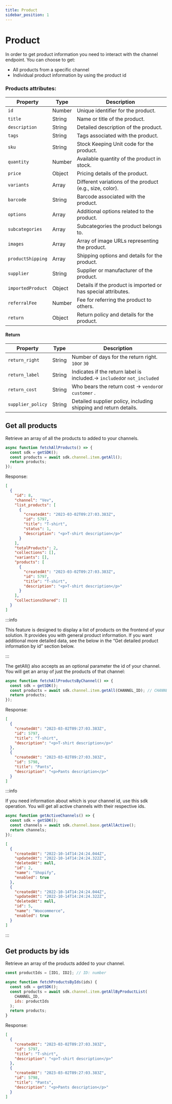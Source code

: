 ```yaml
---
title: Product
sidebar_position: 1
---
```


# Product

In order to get product information you need to interact with the channel
endpoint. You can choose to get:

- All products from a specific channel
- Individual product information by using the product id

### Products attributes:

| Property                        | Type       | Description                                                  |
|---------------------------------|------------|--------------------------------------------------------------|
| `id`                            | Number     | Unique identifier for the product.                           |
| `title`                         | String     | Name or title of the product.                                |
| `description`                   | String     | Detailed description of the product.                         |
| `tags`                          | String     | Tags associated with the product.                            |
| `sku`                           | String     | Stock Keeping Unit code for the product.                     |
| `quantity`                      | Number     | Available quantity of the product in stock.                  |
| `price`                         | Object     | Pricing details of the product.                              |
| `variants`                      | Array      | Different variations of the product (e.g., size, color).     |
| `barcode`                       | String     | Barcode associated with the product.                         |
| `options`                       | Array      | Additional options related to the product.                   |
| `subcategories`                 | Array      | Subcategories the product belongs to.                        |
| `images`                        | Array      | Array of image URLs representing the product.                |
| `productShipping`               | Array      | Shipping options and details for the product.                |
| `supplier`                      | String     | Supplier or manufacturer of the product.                     |
| `importedProduct`               | Object     | Details if the product is imported or has special attributes.|
| `referralFee`                   | Number     | Fee for referring the product to others.                     |
| `return`                        | Object     | Return policy and details for the product.                   |

#### Return

| Property          | Type   | Description                                                                                     |
|-------------------|--------|-------------------------------------------------------------------------------------------------|
| `return_right`    | String | Number of days for the return right. `10`or `30`                                                        |
| `return_label`    | String | Indicates if the return label is included.-> `included`or `not_included`                                                       |
| `return_cost`     | String | Who bears the return cost -> `vendor`or `customer` .                                                      |
| `supplier_policy` | String | Detailed supplier policy, including shipping and return details.                                |


## Get all products

Retrieve an array of all the products to added to your channels.

```js
async function fetchAllProducts() => {
  const sdk = getSDK();
  const products = await sdk.channel.item.getAll();
  return products;
});
```

Response:

```json
[
  {
    "id": 8,
    "channel": "Vev",
    "list_products": [
      {
        "createdAt": "2023-03-02T09:27:03.383Z",
        "id": 5797,
        "title": "T-shirt",
        "status": 1,
        "description": "<p>T-shirt description</p>"
      }
    ],
    "totalProducts": 2,
    "collections": [],
    "variants": [],
    "products": [
      {
        "createdAt": "2023-03-02T09:27:03.383Z",
        "id": 5797,
        "title": "T-shirt",
        "description": "<p>T-shirt description</p>"
      }
    ],
    "collectionsShared": []
  }
]
```

:::info

This feature is designed to display a list of products on the frontend of your
solution. It provides you with general product information. If you want
additional more detailed data, see the below in the “Get detailed product
information by id” section below.

:::

The getAll() also accepts as an optional parameter the id of your channel. You
will get an array of just the products of that channel:

```js
async function fetchAllProductsByChannel() => {
  const sdk = getSDK();
  const products = await sdk.channel.item.getAll(CHANNEL_ID); // CHANNEL_ID: number
  return products;
});
```

Response:

```json
[
  {
    "createdAt": "2023-03-02T09:27:03.383Z",
    "id": 5797,
    "title": "T-shirt",
    "description": "<p>T-shirt description</p>"
  },
  {
    "createdAt": "2023-03-02T09:27:03.383Z",
    "id": 5798,
    "title": "Pants",
    "description": "<p>Pants description</p>"
  }
]
```

:::info

If you need information about which is your channel id, use this sdk operation.
You will get all active channels with their respective ids.

```js
async function getActiveChannels() => {
  const sdk = getSDK();
  const channels = await sdk.channel.base.getAllActive();
  return channels;
});
```

```json
[
  {
    "createdAt": "2022-10-14T14:24:24.044Z",
    "updatedAt": "2022-10-14T14:24:24.322Z",
    "deletedAt": null,
    "id": 2,
    "name": "Shopify",
    "enabled": true
  },
  {
    "createdAt": "2022-10-14T14:24:24.044Z",
    "updatedAt": "2022-10-14T14:24:24.322Z",
    "deletedAt": null,
    "id": 5,
    "name": "Woocommerce",
    "enabled": true
  }
]
```

:::

## Get products by ids

Retrieve an array of the products added to your channel.

```js
const productIds = [ID1, ID2]; // ID: number

async function fetchProductsByIds(ids) {
  const sdk = getSDK();
  const products = await sdk.channel.item.getAllByProductList(
    CHANNEL_ID,
    ids: productIds
  );
  return products;
}
```

Response:

```json
[
  {
    "createdAt": "2023-03-02T09:27:03.383Z",
    "id": 5797,
    "title": "T-shirt",
    "description": "<p>T-shirt description</p>"
  },
  {
    "createdAt": "2023-03-02T09:27:03.383Z",
    "id": 5798,
    "title": "Pants",
    "description": "<p>Pants description</p>"
  }
]
```
